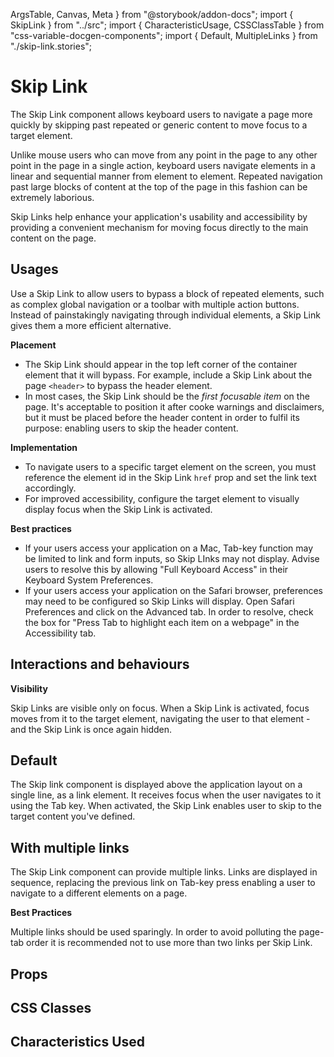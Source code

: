   ArgsTable,
  Canvas,
  Meta
} from "@storybook/addon-docs"; import {
  SkipLink
} from "../src"; import {
  CharacteristicUsage,
  CSSClassTable
} from "css-variable-docgen-components"; import {
  Default,
  MultipleLinks
} from "./skip-link.stories";

<Meta
  title="Documentation/Lab/Skip Link"
/>

# Skip Link

The Skip Link component allows keyboard users to navigate a page more quickly by skipping past repeated or generic content to move focus to a target element.

Unlike mouse users who can move from any point in the page to any other point in the page in a single action, keyboard users navigate elements in a linear and sequential manner from element to element.
Repeated navigation past large blocks of content at the top of the page in this fashion can be extremely laborious.

Skip Links help enhance your application's usability and accessibility by providing a convenient mechanism for moving focus directly to the main content on the page.

## Usages

Use a Skip Link to allow users to bypass a block of repeated elements, such as complex global navigation or a toolbar with multiple action buttons.
Instead of painstakingly navigating through individual elements, a Skip Link gives them a more efficient alternative.

**Placement**

- The Skip Link should appear in the top left corner of the container element that it will bypass. For example, include a Skip Link about the page `<header>` to bypass the header element.
- In most cases, the Skip Link should be the _first focusable item_ on the page. It's acceptable to position it after cooke warnings and disclaimers, but it must be placed before the header content in order to fulfil its purpose: enabling users to skip the header content.

**Implementation**

- To navigate users to a specific target element on the screen, you must reference the element id in the Skip Link `href` prop and set the link text accordingly.
- For improved accessibility, configure the target element to visually display focus when the Skip Link is activated.

**Best practices**

- If your users access your application on a Mac, Tab-key function may be limited to link and form inputs, so Skip LInks may not display. Advise users to resolve this by allowing "Full Keyboard Access" in their Keyboard System Preferences.
- If your users access your application on the Safari browser, preferences may need to be configured so Skip Links will display. Open Safari Preferences and click on the Advanced tab. In order to resolve, check the box for "Press Tab to highlight each item on a webpage" in the Accessibility tab.

## Interactions and behaviours

**Visibility**

Skip Links are visible only on focus. When a Skip Link is activated, focus moves from it to the target element, navigating the user to that element - and the Skip Link is once again hidden.

## Default

The Skip link component is displayed above the application layout on a single line, as a link element. It receives focus when the user navigates to it using the Tab key. When activated, the Skip Link enables user to skip to the target content you've defined.

<Canvas>
  <Default/>
</Canvas>

## With multiple links

The Skip Link component can provide multiple links. Links are displayed in sequence, replacing the previous link on Tab-key press enabling a user to navigate to a different elements on a page.

**Best Practices**

Multiple links should be used sparingly. In order to avoid polluting the page-tab order it is recommended not to use more than two links per Skip Link.

<Canvas>
  <MultipleLinks/>
</Canvas>

## Props

<ArgsTable of={SkipLink} />


## CSS Classes

<CSSClassTable of={SkipLink} />

## Characteristics Used

<CharacteristicUsage of={SkipLink} />
